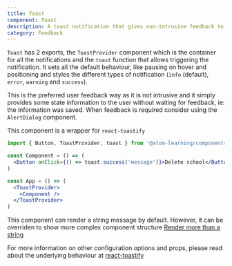 ```yaml
---
title: Toast
component: Toast
description: A toast notification that gives non-intrusive feedback to the user and times out automatically
category: Feedback
---
```


`Toast` has 2 exports, the `ToastProvider` component which is the container for all the notifications and the `toast` function that allows triggering the notification. It sets all the default behaviour, like pausing on hover and positioning and styles the different types of notification (`info` (default), `error`, `warning` and `success`).

This is the preferred user feedback way as it is not intrusive and it simply provides some state information to the user without waiting for feedback, ie: the information was saved. When feedback is required consider using the `AlertDialog` component.

This component is a wrapper for `react-toastify`

```jsx preview
import { Button, ToastProvider, toast } from '@atom-learning/components'

const Component = () => (
  <Button onClick={() => toast.success('message')}>Delete school</Button>
)

const App = () => (
  <ToastProvider>
    <Component />
  </ToastProvider>
)
```

This component can render a string message by default. However, it can be overriden to show more complex component structure [Render more than a string](https://fkhadra.github.io/react-toastify/render-what-you-want)

For more information on other configuration options and props, please read about the underlying behaviour at [react-toastify](https://fkhadra.github.io/react-toastify/introduction/)
